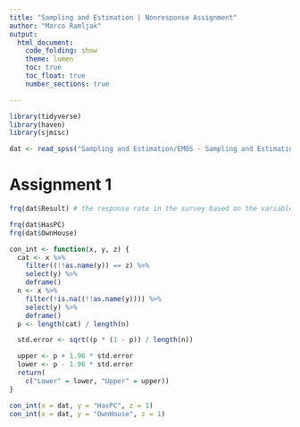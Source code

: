```yaml
---
title: "Sampling and Estimation | Nonresponse Assignment"
author: "Marco Ramljak"
output:  
  html_document:
    code_folding: show
    theme: lumen 
    toc: true  
    toc_float: true
    number_sections: true

---
```


```r
library(tidyverse)
library(haven)
library(sjmisc)

dat <- read_spss("Sampling and Estimation/EMOS - Sampling and Estimation -exercises Nonresponse/gps.sav")
```

# Assignment 1 
```r
frq(dat$Result) # the response rate in the survey based on the variable Result is 58.69 % (cat 1 Response)

frq(dat$HasPC)
frq(dat$OwnHouse)

con_int <- function(x, y, z) {
  cat <- x %>% 
    filter((!!as.name(y)) == z) %>% 
    select(y) %>% 
    deframe()
  n <- x %>%
    filter(!is.na((!!as.name(y)))) %>%
    select(y) %>%
    deframe()
  p <- length(cat) / length(n)

  std.error <- sqrt((p * (1 - p)) / length(n))

  upper <- p + 1.96 * std.error
  lower <- p - 1.96 * std.error
  return(
    c("Lower" = lower, "Upper" = upper))
}

con_int(x = dat, y = "HasPC", z = 1)
con_int(x = dat, y = "OwnHouse", z = 1)


```

```r

```

